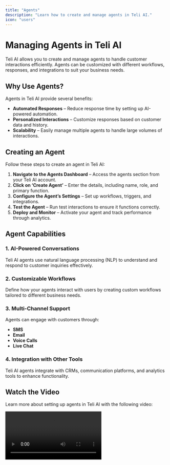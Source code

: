 ```yaml
---
title: "Agents"
description: "Learn how to create and manage agents in Teli AI."
icon: "users"
---
```


# Managing Agents in Teli AI

Teli AI allows you to create and manage agents to handle customer interactions efficiently. Agents can be customized with different workflows, responses, and integrations to suit your business needs.

## Why Use Agents?

Agents in Teli AI provide several benefits:

- **Automated Responses** – Reduce response time by setting up AI-powered automation.
- **Personalized Interactions** – Customize responses based on customer data and history.
- **Scalability** – Easily manage multiple agents to handle large volumes of interactions.

## Creating an Agent

Follow these steps to create an agent in Teli AI:

1. **Navigate to the Agents Dashboard** – Access the agents section from your Teli AI account.
2. **Click on ‘Create Agent’** – Enter the details, including name, role, and primary function.
3. **Configure the Agent’s Settings** – Set up workflows, triggers, and integrations.
4. **Test the Agent** – Run test interactions to ensure it functions correctly.
5. **Deploy and Monitor** – Activate your agent and track performance through analytics.

## Agent Capabilities

### 1. **AI-Powered Conversations**

Teli AI agents use natural language processing (NLP) to understand and respond to customer inquiries effectively.

### 2. **Customizable Workflows**

Define how your agents interact with users by creating custom workflows tailored to different business needs.

### 3. **Multi-Channel Support**

Agents can engage with customers through:

- **SMS**
- **Email**
- **Voice Calls**
- **Live Chat**

### 4. **Integration with Other Tools**

Teli AI agents integrate with CRMs, communication platforms, and analytics tools to enhance functionality.

## Watch the Video

Learn more about setting up agents in Teli AI with the following video:

<video
  controls
  className="w-full aspect-video"
  src="/images/Creating Agents.mp4"
/>
